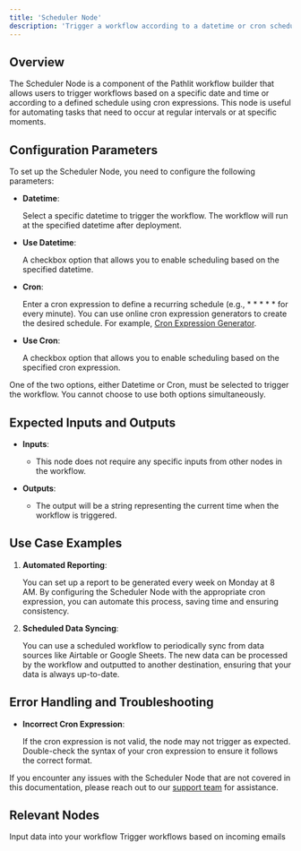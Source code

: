 ```yaml
---
title: 'Scheduler Node'
description: 'Trigger a workflow according to a datetime or cron schedule'
---
```


## Overview
The Scheduler Node is a component of the Pathlit workflow builder that allows users to trigger workflows based on a specific date and time or according to a defined schedule using cron expressions. This node is useful for automating tasks that need to occur at regular intervals or at specific moments.

## Configuration Parameters

To set up the Scheduler Node, you need to configure the following parameters:

* **Datetime**:

    Select a specific datetime to trigger the workflow. The workflow will run at the specified datetime after deployment.

* **Use Datetime**:

    A checkbox option that allows you to enable scheduling based on the specified datetime.

* **Cron**:

    Enter a cron expression to define a recurring schedule (e.g., * * * * * for every minute). You can use online cron expression generators to create the desired schedule. For example, [Cron Expression Generator](https://crontab.guru/).

* **Use Cron**:

    A checkbox option that allows you to enable scheduling based on the specified cron expression.

<Note>
One of the two options, either Datetime or Cron, must be selected to trigger the workflow. You cannot choose to use both options simultaneously.
</Note>

## Expected Inputs and Outputs
- **Inputs**:
  - This node does not require any specific inputs from other nodes in the workflow.

- **Outputs**:
  - The output will be a string representing the current time when the workflow is triggered.

## Use Case Examples
1. **Automated Reporting**:

    You can set up a report to be generated every week on Monday at 8 AM. By configuring the Scheduler Node with the appropriate cron expression, you can automate this process, saving time and ensuring consistency.

2. **Scheduled Data Syncing**:

    You can use a scheduled workflow to periodically sync from data sources like Airtable or Google Sheets. The new data can be processed by the workflow and outputted to another destination, ensuring that your data is always up-to-date.

## Error Handling and Troubleshooting
- **Incorrect Cron Expression**:

    If the cron expression is not valid, the node may not trigger as expected. Double-check the syntax of your cron expression to ensure it follows the correct format.

If you encounter any issues with the Scheduler Node that are not covered in this documentation, please reach out to our [support team](mailto:dev@pathlit.ai) for assistance.

## Relevant Nodes
<CardGroup>
  <Card
    title="Input Node"
    href="/pathways/input"
  >
    Input data into your workflow
  </Card>
  <Card
    title="Gmail Receive Node"
    href="/pathways/gmail-receive"
  >
    Trigger workflows based on incoming emails
  </Card>
</CardGroup>